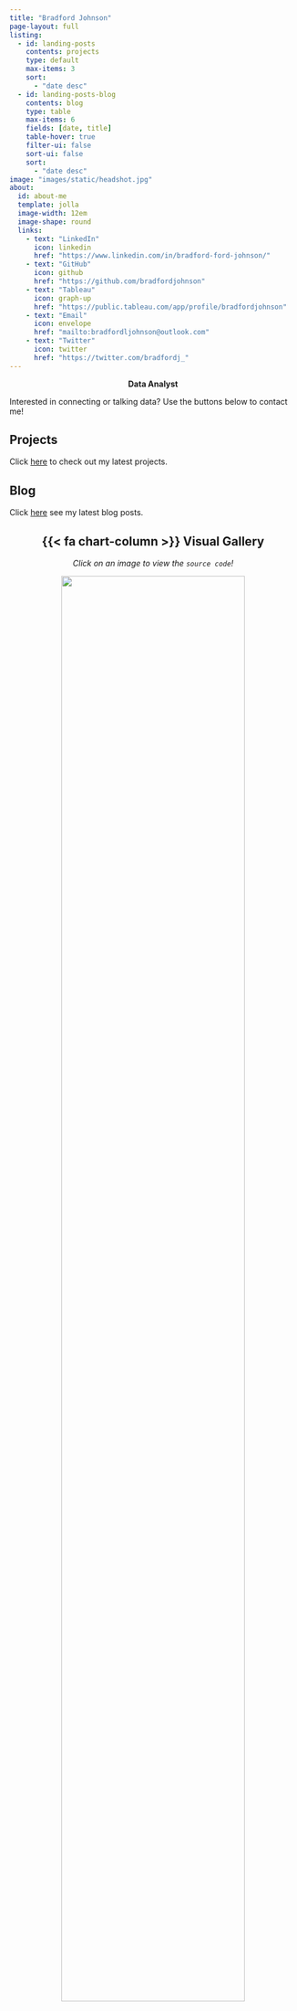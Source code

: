 ```yaml
---
title: "Bradford Johnson"
page-layout: full
listing: 
  - id: landing-posts
    contents: projects
    type: default
    max-items: 3
    sort:
      - "date desc"
  - id: landing-posts-blog
    contents: blog
    type: table
    max-items: 6
    fields: [date, title]
    table-hover: true
    filter-ui: false
    sort-ui: false
    sort:
      - "date desc"
image: "images/static/headshot.jpg"
about:
  id: about-me
  template: jolla
  image-width: 12em
  image-shape: round
  links:
    - text: "LinkedIn"
      icon: linkedin
      href: "https://www.linkedin.com/in/bradford-ford-johnson/"
    - text: "GitHub"
      icon: github
      href: "https://github.com/bradfordjohnson"
    - text: "Tableau"
      icon: graph-up
      href: "https://public.tableau.com/app/profile/bradfordjohnson"
    - text: "Email"
      icon: envelope
      href: "mailto:bradfordljohnson@outlook.com"
    - text: "Twitter"
      icon: twitter
      href: "https://twitter.com/bradfordj_"
---
```


::: {#about-me}
<center>**Data Analyst**</center>

::: {.callout-important appearance="minimal"}
Interested in connecting or talking data? Use the buttons below to contact me!
:::
:::

::: grid
::: {.g-col-12 .g-col-md-6}
## Projects

Click [here](projects.qmd) to check out my latest projects.

::: {#landing-posts}
:::
:::

::: {.g-col-12 .g-col-md-6}
## Blog

Click [here](blog.qmd) see my latest blog posts.

::: {#landing-posts-blog}
:::
:::
:::

<div>

<center>

## {{< fa chart-column >}} Visual Gallery

*Click on an image to view the `source code`!*

<p>
[![](projects/seinfeld/images/01-seinfeld-sentiment.png){width="80%"}](https://github.com/bradfordjohnson/seinfeld-analysis/blob/main/scripts/sentiment/06-visualize-sentiment.R)
</p>

<p>[![](images/dynamic/stocks.png){width="41%"}](https://github.com/bradfordjohnson/tidytuesday/blob/main/2023/2023-02-07/stocks.R)
[![](images/dynamic/african-languages.png){width="41%"}](https://github.com/bradfordjohnson/tidytuesday/blob/main/2023/2023-02-28/african-languages.R)</p>

</center>

</div>
